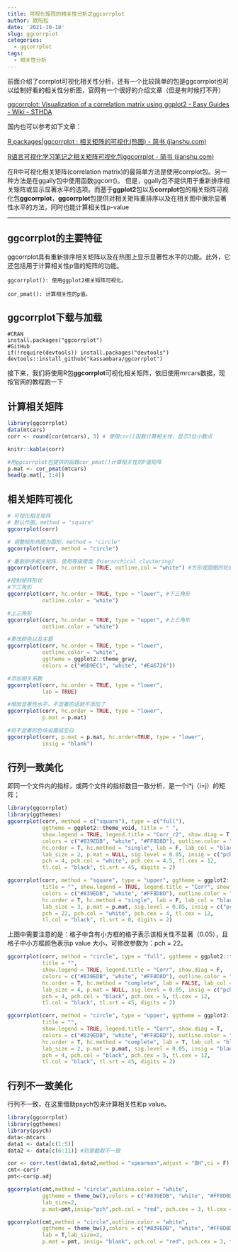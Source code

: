 ```yaml
---
title: 可视化矩阵的相关性分析之ggcorrplot
author: 欧阳松
date: '2021-10-18'
slug: ggcorrplot
categories:
  - ggcorrplot
tags:
  - 相关性分析
---
```


前面介绍了corrplot可视化相关性分析，还有一个比较简单的包是ggcorrplot也可以绘制好看的相关性分析图，官网有一个很好的介绍文章（但是有时候打不开）

[ggcorrplot: Visualization of a correlation matrix using ggplot2 - Easy Guides - Wiki - STHDA](http://sthda.com/english/wiki/ggcorrplot-visualization-of-a-correlation-matrix-using-ggplot2)

国内也可以参考如下文章：

[R packages\|ggcorrplot : 相关矩阵的可视化(热图) - 简书 (jianshu.com)](https://www.jianshu.com/p/97f3420ac0f5)

[R语言可视化学习笔记之相关矩阵可视化包ggcorrplot - 简书 (jianshu.com)](https://www.jianshu.com/p/7fd01d00f741)

在R中可视化相关矩阵(correlation matrix)的最简单方法是使用corrplot包。另一种方法是在ggally包中使用函数ggcorr()。 但是，ggally包不提供用于重新排序相关矩阵或显示显著水平的选项。而基于**ggplot2**包以及**corrplot**包的相关矩阵可视化包**ggcorrplot**，**ggcorrplot**包提供对相关矩阵重排序以及在相关图中展示显著性水平的方法，同时也能计算相关性p-value

---

## ggcorrplot的主要特征

ggcorrplot具有重新排序相关矩阵以及在热图上显示显著性水平的功能。此外，它还包括用于计算相关性p值的矩阵的功能。

    ggcorrplot(): 使用ggplot2相关矩阵可视化。

    cor_pmat(): 计算相关性的p值。

## ggcorrplot下载与加载

    #CRAN     
    install.packages("ggcorrplot")
    #GitHub
    if(!require(devtools)) install.packages("devtools")
    devtools::install_github("kassambara/ggcorrplot")

接下来，我们将使用R包**ggcorrplot**可视化相关矩阵，依旧使用mrcars数据，现按官网的教程跑一下

## **计算相关矩阵**

```r
library(ggcorrplot)
data(mtcars)
corr <- round(cor(mtcars), 3) # 使用cor()函数计算相关性，显示3位小数点
```

```r
knitr::kable(corr)
```

```r
#用ggcorrplot包提供的函数cor_pmat()计算相关性的P值矩阵
p.mat <- cor_pmat(mtcars)
head(p.mat[, 1:4])
```

## **相关矩阵可视化**

```r
# 可视化相关矩阵
# 默认作图，method = "square"
ggcorrplot(corr)
```

```r
# 调整矩形热图为圆形，method = "circle"
ggcorrplot(corr, method = "circle")
```

```r
# 重新排序相关矩阵，使用等级聚类（hierarchical clustering）
ggcorrplot(corr, hc.order = TRUE, outline.col = "white") #方形或圆圈的轮廓颜色。 默认值为“灰色”。
```

```r
#控制矩阵形状
#下三角形
ggcorrplot(corr, hc.order = TRUE, type = "lower", #下三角形
           outline.color = "white")
```

```r
#上三角形
ggcorrplot(corr, hc.order = TRUE, type = "upper", #上三角形
           outline.color = "white")
```

```r
#更改颜色以及主题
ggcorrplot(corr, hc.order = TRUE, type = "lower", 
           outline.color = "white", 
           ggtheme = ggplot2::theme_gray, 
           colors = c("#6D9EC1", "white", "#E46726"))
```

```r
#添加相关系数
ggcorrplot(corr, hc.order = TRUE, type = "lower", 
           lab = TRUE)
```

```r
#增加显著性水平，不显著的话就不添加了
ggcorrplot(corr, hc.order = TRUE, type = "lower", 
           p.mat = p.mat)
```

```r
#将不显著的色块设置成空白
ggcorrplot(corr, p.mat = p.mat, hc.order=TRUE, type = "lower", 
           insig = "blank")
```

## **行列一致美化** 

即同一个文件内的指标，或两个文件的指标数目一致分析，是一个i\*j（i=j）的矩阵；

```r
library(ggcorrplot)
library(ggthemes)
ggcorrplot(corr, method = c("square"), type = c("full"), 
           ggtheme = ggplot2::theme_void, title = " ", 
           show.legend = TRUE, legend.title = "Corr_r2", show.diag = T, 
           colors = c("#839EDB", "white", "#FF8D8D"), outline.color = "white", 
           hc.order = T, hc.method = "single", lab = F, lab_col = "black", 
           lab_size = 2, p.mat = NULL, sig.level = 0.05, insig = c("pch"), 
           pch = 4, pch.col = "white", pch.cex = 4.5, tl.cex = 12, 
           tl.col = "black", tl.srt = 45, digits = 2)
```

```r
ggcorrplot(corr, method = "square", type = "upper", ggtheme = ggplot2::theme_void, 
           title = "", show.legend = TRUE, legend.title = "Corr", show.diag = T, 
           colors = c("#839EDB", "white", "#FF8D8D"), outline.color = "white", 
           hc.order = T, hc.method = "single", lab = F, lab_col = "black", 
           lab_size = 3, p.mat = p.mat, sig.level = 0.05, insig = c("pch"), 
           pch = 22, pch.col = "white", pch.cex = 4, tl.cex = 12, 
           tl.col = "black", tl.srt = 0, digits = 2)
```

上图中需要注意的是：格子中含有小方框的格子表示该相关性不显著（0.05），且格子中小方框颜色表示p value 大小，可修改参数为：pch = 22。

```r
ggcorrplot(corr, method = "circle", type = "full", ggtheme = ggplot2::theme_void,
           title = "", 
           show.legend = TRUE, legend.title = "Corr", show.diag = F, 
           colors = c("#839EDB", "white", "#FF8D8D"), outline.color = "white", 
           hc.order = T, hc.method = "complete", lab = FALSE, lab_col = "black", 
           lab_size = 4, p.mat = NULL, sig.level = 0.05, insig = c("pch", "blank"), 
           pch = 4, pch.col = "black", pch.cex = 5, tl.cex = 12, 
           tl.col = "black", tl.srt = 45, digits = 2)
```

```r
ggcorrplot(corr, method = "circle", type = "upper", ggtheme = ggplot2::theme_bw(), 
           title = "", 
           show.legend = TRUE, legend.title = "Corr", show.diag = T, 
           colors = c("#839EDB", "white", "#FF8D8D"), outline.color = "white", 
           hc.order = T, hc.method = "complete", lab = T, lab_col = "black", 
           lab_size = 2, p.mat = p.mat, sig.level = 0.05, insig = "blank", 
           pch = 4, pch.col = "black", pch.cex = 5, tl.cex = 12, 
           tl.col = "black", tl.srt = 45, digits = 2)
```

## **行列不一致美化**

行列不一致，在这里借助psych包来计算相关性和p value。

```r
library(ggcorrplot)
library(ggthemes)
library(psych)
data<-mtcars
data1 <- data[c(1:5)]
data2 <- data[c(6:11)] #刻意截取不一致

cor <- corr.test(data1,data2,method = "spearman",adjust = "BH",ci = F)
cmt<-cor$r
pmt<-cor$p.adj
```

```r
ggcorrplot(cmt,method = "circle",outline.color = "white",
           ggtheme = theme_bw(),colors = c("#839EDB", "white", "#FF8D8D"),lab = T,
           lab_size=2,
           p.mat=pmt,insig="pch",pch.col = "red", pch.cex = 3, tl.cex = 12)
```

```r
ggcorrplot(cmt,method = "circle",outline.color = "white",
           ggtheme = theme_bw(),colors = c("#839EDB", "white", "#FF8D8D"),
           lab = T,lab_size=2,
           p.mat = pmt, insig= "blank", pch.col = "red", pch.cex = 3, tl.cex = 12)
```
